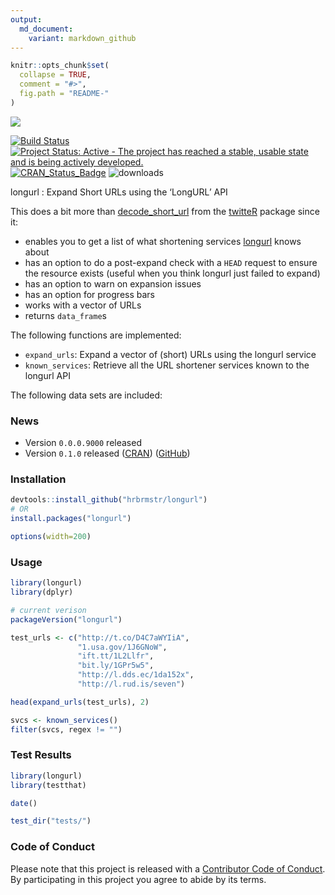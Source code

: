 ```yaml
---
output:
  md_document:
    variant: markdown_github
---
```


<!-- README.md is generated from README.Rmd. Please edit that file -->

```r
knitr::opts_chunk$set(
  collapse = TRUE,
  comment = "#>",
  fig.path = "README-"
)
```
![](longurl.png)

[![Build Status](https://travis-ci.org/hrbrmstr/longurl.svg)](https://travis-ci.org/hrbrmstr/longurl) 
[![Project Status: Active - The project has reached a stable, usable state and is being actively developed.](http://www.repostatus.org/badges/0.1.0/active.svg)](http://www.repostatus.org/#active) 
[![CRAN_Status_Badge](http://www.r-pkg.org/badges/version/longurl)](http://cran.r-project.org/web/packages/metricsgraphics) 
![downloads](http://cranlogs.r-pkg.org/badges/grand-total/longurl)


longurl : Expand Short URLs using the 'LongURL' API

This does a bit more than [decode_short_url](https://github.com/geoffjentry/twitteR/blob/master/R/utils.R#L22-L31) from the [twitteR](https://github.com/geoffjentry/twitteR) package since it:

- enables you to get a list of what shortening services [longurl](http://longurl.org/) knows about
- has an option to do a post-expand check with a `HEAD` request to ensure the resource exists (useful when you think longurl just failed to expand)
- has an option to warn on expansion issues
- has an option for progress bars
- works with a vector of URLs
- returns `data_frame`s

The following functions are implemented:

- `expand_urls`:	Expand a vector of (short) URLs using the longurl service
- `known_services`:	Retrieve all the URL shortener services known to the longurl API

The following data sets are included:

### News

- Version `0.0.0.9000` released
- Version `0.1.0` released ([CRAN](http://cran.r-project.org/web/packages/longurl/index.html)) ([GitHub](https://github.com/hrbrmstr/longurl/archive/v0.1.0.zip))

### Installation

```r
devtools::install_github("hrbrmstr/longurl")
# OR
install.packages("longurl")
```

```r
options(width=200)
```

### Usage

```r
library(longurl)
library(dplyr)

# current verison
packageVersion("longurl")

test_urls <- c("http://t.co/D4C7aWYIiA",
               "1.usa.gov/1J6GNoW",
               "ift.tt/1L2Llfr",
               "bit.ly/1GPr5w5",
               "http://l.dds.ec/1da152x",
               "http://l.rud.is/seven")

head(expand_urls(test_urls), 2)

svcs <- known_services()
filter(svcs, regex != "")
```

### Test Results

```r
library(longurl)
library(testthat)

date()

test_dir("tests/")
```

### Code of Conduct

Please note that this project is released with a [Contributor Code of Conduct](CONDUCT.md). 
By participating in this project you agree to abide by its terms.
